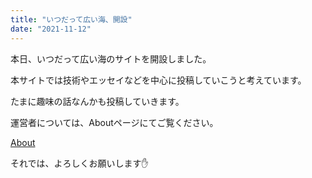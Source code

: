 ```yaml
---
title: "いつだって広い海、開設"
date: "2021-11-12"
---
```


本日、いつだって広い海のサイトを開設しました。

本サイトでは技術やエッセイなどを中心に投稿していこうと考えています。

たまに趣味の話なんかも投稿していきます。

運営者については、Aboutページにてご覧ください。

[About](https://alwaysblue.gatsbyjs.io/about)

それでは、よろしくお願いします✋